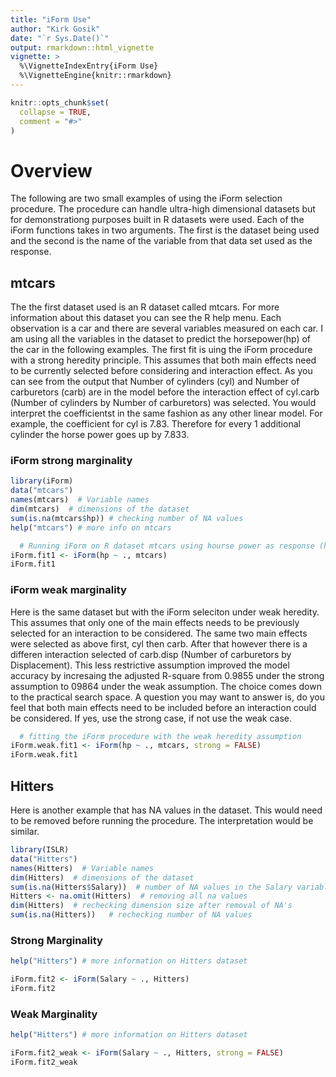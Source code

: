 ```yaml
---
title: "iForm Use"
author: "Kirk Gosik"
date: "`r Sys.Date()`"
output: rmarkdown::html_vignette
vignette: >
  %\VignetteIndexEntry{iForm Use}
  %\VignetteEngine{knitr::rmarkdown}
---
```


```r
knitr::opts_chunk$set(
  collapse = TRUE,
  comment = "#>"
)
```


# Overview

The following are two small examples of using the iForm selection procedure. The procedure can handle ultra-high dimensional datasets but for demonstrationg purposes built in R datasets were used. Each of the iForm functions takes in two arguments. The first is the dataset being used and the second is the name of the variable from that data set used as the response.


## mtcars

The the first dataset used is an R dataset called mtcars. For more information about this dataset you can see the R help menu. Each observation is a car and there are several variables measured on each car. I am using all the variables in the dataset to predict the horsepower(hp) of the car in the following examples. The first fit is uing the iForm procedure with a strong heredity principle. This assumes that both main effects need to be currently selected before considering and interaction effect. As you can see from the output that Number of cylinders (cyl) and Number of carburetors (carb) are in the model before the interaction effect of cyl.carb (Number of cylinders by Number of carburetors) was selected. You would interpret the coefficientst in the same fashion as any other linear model. For example, the coefficient for cyl is 7.83. Therefore for every 1 additional cylinder the horse power goes up by 7.833.


### iForm strong marginality
```r
library(iForm)
data("mtcars")
names(mtcars)  # Variable names
dim(mtcars)  # dimensions of the dataset
sum(is.na(mtcars$hp)) # checking number of NA values
help("mtcars") # more info on mtcars

  # Running iForm on R dataset mtcars using hourse power as response (hp)
iForm.fit1 <- iForm(hp ~ ., mtcars)
iForm.fit1
```


### iForm weak marginality

Here is the same dataset but with the iForm seleciton under weak heredity. This assumes that only one of the main effects needs to be previously selected for an interaction to be considered. The same two main effects were selected as above first, cyl then carb. After that however there is a differen interaction selected of carb.disp (Number of carburetors by Displacement). This less restrictive assumption improved the model accuracy by incresaing the adjusted R-square from 0.9855 under the strong assumption to 09864 under the weak assumption. The choice comes down to the practical search space. A question you may want to answer is, do you feel that both main effects need to be included before an interaction could be considered. If yes, use the strong case, if not use the weak case.


```r
  # fitting the iForm procedure with the weak heredity assumption
iForm.weak.fit1 <- iForm(hp ~ ., mtcars, strong = FALSE)
iForm.weak.fit1
```


## Hitters

Here is another example that has NA values in the dataset. This would need to be removed before running the procedure. The interpretation would be similar.

```r
library(ISLR)
data("Hitters")
names(Hitters)  # Variable names
dim(Hitters)  # dimensions of the dataset
sum(is.na(Hitters$Salary))  # number of NA values in the Salary variable
Hitters <- na.omit(Hitters)  # removing all na values
dim(Hitters)  # rechecking dimension size after removal of NA's
sum(is.na(Hitters))   # rechecking number of NA values
```

### Strong Marginality

```r
help("Hitters") # more information on Hitters dataset

iForm.fit2 <- iForm(Salary ~ ., Hitters)
iForm.fit2
```


### Weak Marginality

```r
help("Hitters") # more information on Hitters dataset

iForm.fit2_weak <- iForm(Salary ~ ., Hitters, strong = FALSE)
iForm.fit2_weak
```


